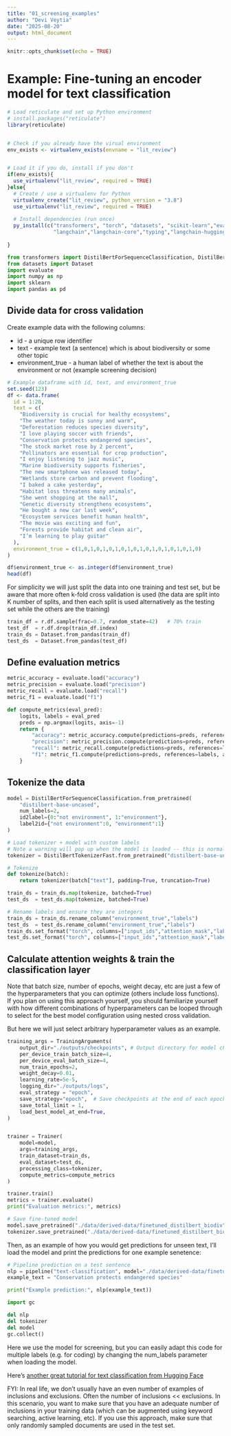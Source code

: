 ```yaml
---
title: "01_screening_examples"
author: "Devi Veytia"
date: "2025-08-20"
output: html_document
---
```


```r
knitr::opts_chunk$set(echo = TRUE)
```





# Example: Fine-tuning an encoder model for text classification

```r
# Load reticulate and set up Python environment
# install.packages("reticulate")
library(reticulate)


# Check if you already have the virual environment
env_exists <- virtualenv_exists(envname = "lit_review")


# Load it if you do, install if you don't
if(env_exists){
  use_virtualenv("lit_review", required = TRUE)
}else{
  # Create / use a virtualenv for Python
  virtualenv_create("lit_review", python_version = "3.8")
  use_virtualenv("lit_review", required = TRUE)
  
  # Install dependencies (run once)
  py_install(c("transformers", "torch", "datasets", "scikit-learn","evaluate","accelerate>=0.26.0",
               "langchain","langchain-core","typing","langchain-huggingface","langchain-ollama"))
  
}


```

```python

from transformers import DistilBertForSequenceClassification, DistilBertTokenizerFast, Trainer, TrainingArguments, pipeline
from datasets import Dataset
import evaluate
import numpy as np
import sklearn
import pandas as pd

```


## Divide data for cross validation

Create example data with the following columns:

* id - a unique row identifier
* text - example text (a sentence) which is about biodiversity or some other topic
* environment_true - a human label of whether the text is about the environment or not (example screening decision)


```r
# Example dataframe with id, text, and environment_true
set.seed(123)
df <- data.frame(
  id = 1:20,
  text = c(
    "Biodiversity is crucial for healthy ecosystems",
    "The weather today is sunny and warm",
    "Deforestation reduces species diversity",
    "I love playing soccer with friends",
    "Conservation protects endangered species",
    "The stock market rose by 2 percent",
    "Pollinators are essential for crop production",
    "I enjoy listening to jazz music",
    "Marine biodiversity supports fisheries",
    "The new smartphone was released today",
    "Wetlands store carbon and prevent flooding",
    "I baked a cake yesterday",
    "Habitat loss threatens many animals",
    "She went shopping at the mall",
    "Genetic diversity strengthens ecosystems",
    "He bought a new car last week",
    "Ecosystem services benefit human health",
    "The movie was exciting and fun",
    "Forests provide habitat and clean air",
    "I’m learning to play guitar"
  ),
  environment_true = c(1,0,1,0,1,0,1,0,1,0,1,0,1,0,1,0,1,0,1,0)
)

df$environment_true <- as.integer(df$environment_true)
head(df)

```


For simplicity we will just split the data into one training and test set, but be aware that more often k-fold cross validation is used (the data are split into K number of splits, and then each split is used alternatively as the testing set while the others are the training) 
```python

train_df = r.df.sample(frac=0.7, random_state=42)   # 70% train
test_df  = r.df.drop(train_df.index)
train_ds = Dataset.from_pandas(train_df)
test_ds  = Dataset.from_pandas(test_df)

```

## Define evaluation metrics

```python

metric_accuracy = evaluate.load("accuracy")
metric_precision = evaluate.load("precision")
metric_recall = evaluate.load("recall")
metric_f1 = evaluate.load("f1")

def compute_metrics(eval_pred):
    logits, labels = eval_pred
    preds = np.argmax(logits, axis=-1)
    return {
        "accuracy": metric_accuracy.compute(predictions=preds, references=labels)["accuracy"],
        "precision": metric_precision.compute(predictions=preds, references=labels, average="binary")["precision"],
        "recall": metric_recall.compute(predictions=preds, references=labels, average="binary")["recall"],
        "f1": metric_f1.compute(predictions=preds, references=labels, average="binary")["f1"],
    }


```


## Tokenize the data


```python

model = DistilBertForSequenceClassification.from_pretrained(
    "distilbert-base-uncased",
    num_labels=2,
    id2label={0:"not environment", 1:"environment"},
    label2id={"not environment":0, "environment":1}
)

# Load tokenizer + model with custom labels
# Note a warning will pop up when the model is loaded -- this is normal
tokenizer = DistilBertTokenizerFast.from_pretrained("distilbert-base-uncased")


```



```python
# Tokenize
def tokenize(batch):
    return tokenizer(batch["text"], padding=True, truncation=True)

train_ds = train_ds.map(tokenize, batched=True)
test_ds  = test_ds.map(tokenize, batched=True)

# Rename labels and ensure they are integers
train_ds = train_ds.rename_column("environment_true","labels")
test_ds  = test_ds.rename_column("environment_true","labels")
train_ds.set_format("torch", columns=["input_ids","attention_mask","labels"])
test_ds.set_format("torch", columns=["input_ids","attention_mask","labels"])


```


## Calculate attention weights & train the classification layer 

Note that batch size, number of epochs, weight decay, etc are just a few of the hyperparameters that you can optimize (others include loss functions). If you plan on using this approach yourself, you should familiarize yourself with how different combinations of hyperparameters can be looped through to select for the best model configuration using nested cross validation.

But here we will just select arbitrary hyperparameter values as an example. 

```python

training_args = TrainingArguments(
    output_dir="./outputs/checkpoints", # Output directory for model checkpoints
    per_device_train_batch_size=4,
    per_device_eval_batch_size=4,
    num_train_epochs=2,
    weight_decay=0.01,
    learning_rate=5e-5,  
    logging_dir="./outputs/logs",
    eval_strategy = "epoch",
    save_strategy="epoch",  # Save checkpoints at the end of each epoch
    save_total_limit = 1,
    load_best_model_at_end=True,
)


trainer = Trainer(
    model=model,
    args=training_args,
    train_dataset=train_ds,
    eval_dataset=test_ds,
    processing_class=tokenizer,
    compute_metrics=compute_metrics
)

trainer.train()
metrics = trainer.evaluate()
print("Evaluation metrics:", metrics)

# Save fine-tuned model
model.save_pretrained("./data/derived-data/finetuned_distilbert_biodiv")
tokenizer.save_pretrained("./data/derived-data/finetuned_distilbert_biodiv")
```


Then, as an example of how you would get predictions for unseen text, I'll load the model and print the predictions for one example senetence:
```python
# Pipeline prediction on a test sentence
nlp = pipeline("text-classification", model="./data/derived-data/finetuned_distilbert_biodiv", tokenizer="./data/derived-data/finetuned_distilbert_biodiv")
example_text = "Conservation protects endangered species"

print("Example prediction:", nlp(example_text))

```

```python
import gc

del nlp
del tokenizer
del model
gc.collect()

```

Here we use the model for screening, but you can easily adapt this code for multiple labels (e.g. for coding) by changing the num_labels parameter when loading the model.

Here's [another great tutorial for text classification from Hugging Face](https://huggingface.co/docs/transformers/en/tasks/sequence_classification)


FYI:
In real life, we don't usually have an even number of examples of inclusions and exclusions. Often the number of inclusions << exclusions. In this scenario, you want to make sure that you have an adequate number of inclusions in your training data (which can be augmented using keyword searching, active learning, etc). If you use this approach, make sure that only randomly sampled documents are used in the test set.



